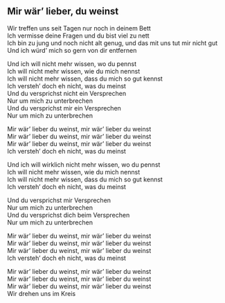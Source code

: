 ## Mir wär’ lieber, du weinst

Wir treffen uns seit Tagen nur noch in deinem Bett  
Ich vermisse deine Fragen und du bist viel zu nett  
Ich bin zu jung und noch nicht alt genug, und das mit uns tut mir nicht gut  
Und ich würd' mich so gern von dir entfernen  
  
Und ich will nicht mehr wissen, wo du pennst  
Ich will nicht mehr wissen, wie du mich nennst  
Ich will nicht mehr wissen, dass du mich so gut kennst  
Ich versteh' doch eh nicht, was du meinst  
Und du versprichst nicht ein Versprechen  
Nur um mich zu unterbrechen  
Und du versprichst mir ein Versprechen  
Nur um mich zu unterbrechen  
  
  
  
  
Mir wär' lieber du weinst, mir wär' lieber du weinst  
Mir wär' lieber du weinst, mir wär' lieber du weinst  
Mir wär' lieber du weinst, mir wär' lieber du weinst  
Ich versteh' doch eh nicht, was du meinst  
  
Und ich will wirklich nicht mehr wissen, wo du pennst  
Ich will nicht mehr wissen, wie du mich nennst  
Ich will nicht mehr wissen, dass du mich so gut kennst  
Ich versteh' doch eh nicht, was du meinst  
  
Und du versprichst mir Versprechen  
Nur um mich zu unterbrechen  
Und du versprichst dich beim Versprechen  
Nur um mich zu unterbrechen  
  
Mir wär' lieber du weinst, mir wär' lieber du weinst  
Mir wär' lieber du weinst, mir wär' lieber du weinst  
Mir wär' lieber du weinst, mir wär' lieber du weinst  
Ich versteh' doch eh nicht, was du meinst  
  
Mir wär' lieber du weinst, mir wär' lieber du weinst  
Mir wär' lieber du weinst, mir wär' lieber du weinst  
Mir wär' lieber du weinst, mir wär' lieber du weinst  
Wir drehen uns im Kreis
